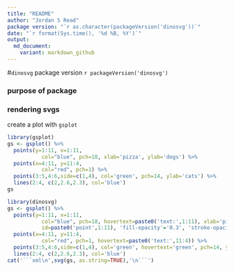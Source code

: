 ```yaml
---
title: "README"
author: "Jordan S Read"
package version: "`r as.character(packageVersion('dinosvg'))`"
date: "`r format(Sys.time(), '%d %B, %Y')`"
output:
  md_document:
    variant: markdown_github
---
```

#`dinosvg` package version `r packageVersion('dinosvg')`

### purpose of package

### rendering svgs

create a plot with `gsplot`
```r
library(gsplot)
gs <- gsplot() %>% 
  points(y=1:11, x=1:11, 
           col="blue", pch=18, xlab='pizza', ylab='dogs') %>% 
  points(x=4:11, y=11:4, 
           col="red", pch=1) %>% 
  points(3:5,4:6,side=c(1,4), col='green', pch=14, ylab='cats') %>% 
  lines(2:4, c(2,2.6,2.3), col='blue')
gs
```

```r
library(dinosvg)
gs <- gsplot() %>% 
  points(y=1:11, x=1:11, 
           col="blue", pch=18, hovertext=paste0('text:',1:11), xlab='pizza', ylab='dogs', 
           id=paste0('point',1:11), 'fill-opacity'='0.3', 'stroke-opacity'=seq(0,1, length.out = 11)) %>% 
  points(x=4:11, y=11:4, 
           col="red", pch=1, hovertext=paste0('text:',11:4)) %>% 
  points(3:5,4:6,side=c(1,4), col='green', hovertext='green', pch=14, ylab='cats') %>% 
  lines(2:4, c(2,2.6,2.3), col='blue')
cat('```xml\n',svg(gs, as.string=TRUE),'\n```')
```